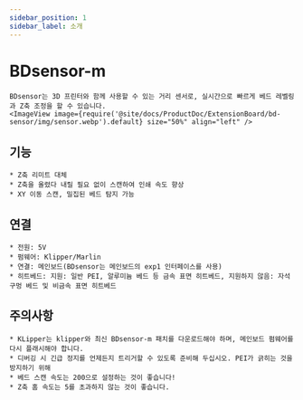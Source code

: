 ```yaml
---
sidebar_position: 1
sidebar_label: 소개
---
```




# BDsensor-m

    BDsensor는 3D 프린터와 함께 사용할 수 있는 거리 센서로, 실시간으로 빠르게 베드 레벨링과 Z축 조정을 할 수 있습니다.
    <ImageView image={require('@site/docs/ProductDoc/ExtensionBoard/bd-sensor/img/sensor.webp').default} size="50%" align="left" />

## 기능

    * Z축 리미트 대체
    * Z축을 올렸다 내릴 필요 없이 스캔하여 인쇄 속도 향상
    * XY 이동 스캔, 밀집된 베드 탐지 가능



## 연결

    * 전원: 5V
    * 펌웨어: Klipper/Marlin
    * 연결: 메인보드(BDsensor는 메인보드의 exp1 인터페이스를 사용)
    * 히트베드: 지원: 일반 PEI, 알루미늄 베드 등 금속 표면 히트베드, 지원하지 않음: 자석 구멍 베드 및 비금속 표면 히트베드


## 주의사항

    * KLipper는 klipper와 최신 BDsensor-m 패치를 다운로드해야 하며, 메인보드 펌웨어를 다시 플래시해야 합니다.
    * 디버깅 시 긴급 정지를 언제든지 트리거할 수 있도록 준비해 두십시오. PEI가 긁히는 것을 방지하기 위해
    * 베드 스캔 속도는 200으로 설정하는 것이 좋습니다!
    * Z축 홈 속도는 5를 초과하지 않는 것이 좋습니다.